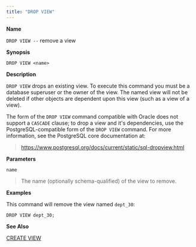 ```yaml
---
title: "DROP VIEW"
---
```


<div id="drop_view" class="registered_link"></div>


**Name**

`DROP VIEW --` remove a view

**Synopsis**

``` text
DROP VIEW <name>
```

**Description**

`DROP VIEW` drops an existing view. To execute this command you must be a database superuser or the owner of the view. The named view will not be deleted if other objects are dependent upon this view (such as a view of a view).

The form of the `DROP VIEW` command compatible with Oracle does not support a `CASCADE` clause; to drop a view and it's dependencies, use the PostgreSQL-compatible form of the `DROP VIEW` command. For more information, see the PostgreSQL core documentation at:

> <https://www.postgresql.org/docs/current/static/sql-dropview.html>

**Parameters**

`name`

> The name (optionally schema-qualified) of the view to remove.

**Examples**

This command will remove the view named `dept_30`:

``` text
DROP VIEW dept_30;
```

**See Also**

[CREATE VIEW](#create_view)
